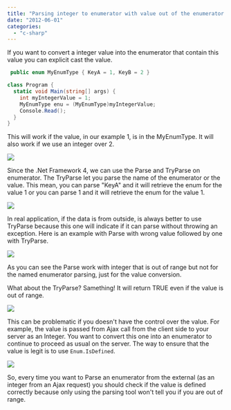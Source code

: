 ```yaml
---
title: "Parsing integer to enumerator with value out of the enumerator range"
date: "2012-06-01"
categories: 
  - "c-sharp"
---
```


If you want to convert a integer value into the enumerator that contain this value you can explicit cast the value.


```csharp
 public enum MyEnumType { KeyA = 1, KeyB = 2 }

class Program { 
  static void Main(string[] args) { 
    int myIntegerValue = 1; 
    MyEnumType enu = (MyEnumType)myIntegerValue; 
    Console.Read(); 
  } 
} 
```

This will work if the value, in our example 1, is in the MyEnumType. It will also work if we use an integer over 2. 

![](/images/blog/enumOutOfRange-400x212.png)

Since the .Net Framework 4, we can use the Parse and TryParse on enumerator. The TryParse let you parse the name of the enumerator or the value. This mean, you can parse "KeyA" and it will retrieve the enum for the value 1 or you can parse 1 and it will retrieve the enum for the value 1.

![](/images/blog/EnumParse-400x134.png)

In real application, if the data is from outside, is always better to use TryParse because this one will indicate if it can parse without throwing an exception. Here is an example with Parse with wrong value followed by one with TryParse.

![](/images/blog/enumParse2-400x153.png)

As you can see the Parse work with integer that is out of range but not for the named enumerator parsing, just for the value conversion.

What about the TryParse? Samething! It will return TRUE even if the value is out of range.

![](/images/blog/enumTryParse-400x185.png)

This can be problematic if you doesn't have the control over the value. For example, the value is passed from Ajax call from the client side to your server as an Integer. You want to convert this one into an enumerator to continue to proceed as usual on the server. The way to ensure that the value is legit is to use `Enum.IsDefined`.

![](/images/blog/enumDefined-400x237.png)

So, every time you want to Parse an enumerator from the external (as an integer from an Ajax request) you should check if the value is defined correctly because only using the parsing tool won't tell you if you are out of range.
